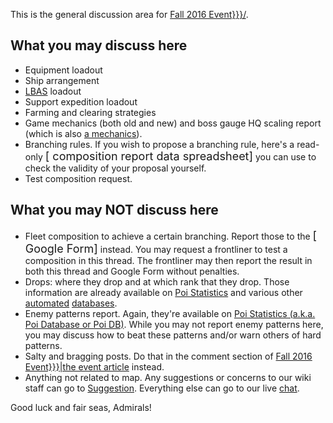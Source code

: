 This is the general discussion area for [[{{{Eventseason|Fall 2016 Event}}}/{{{Eventmap|E-1}}}]].

==What you may discuss here==
*Equipment loadout
*Ship arrangement
*[[LBAS]] loadout
*Support expedition loadout
*Farming and clearing strategies
*Game mechanics (both old and new) and boss gauge HQ scaling report (which is also [[Events/Mechanics#Difficulty Selection|a mechanics]]).
*Branching rules. If you wish to propose a branching rule, here's a read-only <span style="font-size:18px;">[{{{ViewSpreadsheet|https://docs.google.com/spreadsheets/d/1SybHvKEJFjjKkzNKp2DeQUpCaW6sVkI4Q4Pg9LXnuQ8/edit?usp=sharing}}} composition report data spreadsheet]</span> you can use to check the validity of your proposal yourself.
*Test composition request.

==What you may NOT discuss here==
*Fleet composition to achieve a certain branching. Report those to the <span style="font-size:18px;">[{{{ReportSpreadsheet|https://goo.gl/forms/XvqznWI1C3LjM5G82}}} Google Form]</span> instead. You may request a frontliner to test a composition in this thread. The frontliner may then report the result in both this thread and Google Form without penalties.
*Drops: where they drop and at which rank that they drop. Those information are already available on [https://db.kcwiki.moe/drop/ Poi Statistics] and various other [http://kancolle-db.net/ automated] [https://myfleet.moe/entire/sta/drop_stage#event databases].
*Enemy patterns report. Again, they're available on [https://db.kcwiki.moe/drop/ Poi Statistics (a.k.a. Poi Database or Poi DB)]. While you may not report enemy patterns here, you may discuss how to beat these patterns and/or warn others of hard patterns.
*Salty and bragging posts. Do that in the comment section of [[{{{Eventseason|Fall 2016 Event}}}|the event article]] instead.
*Anything not related to {{{Eventmap|E-1}}} map. Any suggestions or concerns to our wiki staff can go to [[Suggestion]]. Everything else can go to our live <span style="plainlinks">[http://discord.me/kancolle chat]</span>.

Good luck and fair seas, Admirals!
<noinclude>
{{documentation}}
</noinclude>